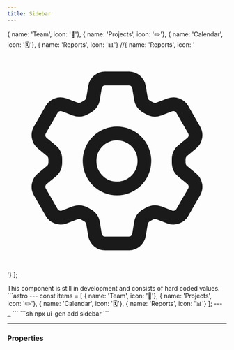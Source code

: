 ```yaml
---
title: Sidebar
---
```



  { name: 'Team', icon: '👬'}, 
  { name: 'Projects', icon: '✏️'}, 
  { name: 'Calendar', icon: '🗓️'}, 
  { name: 'Reports', icon: '📊'}
  //{ name: 'Reports', icon: '<svg class="h-6 w-6 shrink-0 text-indigo-200 group-hover:text-white" fill="none" viewBox="0 0 24 24" stroke-width="1.5" stroke="currentColor" aria-hidden="true"><path stroke-linecap="round" stroke-linejoin="round" d="M9.594 3.94c.09-.542.56-.94 1.11-.94h2.593c.55 0 1.02.398 1.11.94l.213 1.281c.063.374.313.686.645.87.074.04.147.083.22.127.324.196.72.257 1.075.124l1.217-.456a1.125 1.125 0 011.37.49l1.296 2.247a1.125 1.125 0 01-.26 1.431l-1.003.827c-.293.24-.438.613-.431.992a6.759 6.759 0 010 .255c-.007.378.138.75.43.99l1.005.828c.424.35.534.954.26 1.43l-1.298 2.247a1.125 1.125 0 01-1.369.491l-1.217-.456c-.355-.133-.75-.072-1.076.124a6.57 6.57 0 01-.22.128c-.331.183-.581.495-.644.869l-.213 1.28c-.09.543-.56.941-1.11.941h-2.594c-.55 0-1.02-.398-1.11-.94l-.213-1.281c-.062-.374-.312-.686-.644-.87a6.52 6.52 0 01-.22-.127c-.325-.196-.72-.257-1.076-.124l-1.217.456a1.125 1.125 0 01-1.369-.49l-1.297-2.247a1.125 1.125 0 01.26-1.431l1.004-.827c.292-.24.437-.613.43-.992a6.932 6.932 0 010-.255c.007-.378-.138-.75-.43-.99l-1.004-.828a1.125 1.125 0 01-.26-1.43l1.297-2.247a1.125 1.125 0 011.37-.491l1.216.456c.356.133.751.072 1.076-.124.072-.044.146-.087.22-.128.332-.183.582-.495.644-.869l.214-1.281z"></path><path stroke-linecap="round" stroke-linejoin="round" d="M15 12a3 3 0 11-6 0 3 3 0 016 0z"></path></svg>'}
];

<Aside type="caution" title="Watch out!">
  This component is still in development and consists of hard coded values.
</Aside>

<Tabs>

  <TabItem label="Preview">
    <div class="not-content relative">
      <Sidebar menuItems={items} class="bg-slate-200 dark:bg-slate-800" />
    </div>

  </TabItem>
  <TabItem label="Code">
    ```astro
    ---
    const items = [
      { name: 'Team', icon: '👬'}, 
      { name: 'Projects', icon: '✏️'}, 
      { name: 'Calendar', icon: '🗓️'}, 
      { name: 'Reports', icon: '📊'}
    ];
    ---
    <Sidebar menuItems={items}>
      <a href="#" slot="bottom">..</a>
    </Sidebar>
      ```
  </TabItem>
  <TabItem label="Install">
    ```sh
    npx ui-gen add sidebar
    ```
  </TabItem>
</Tabs>

<hr />

### Properties
